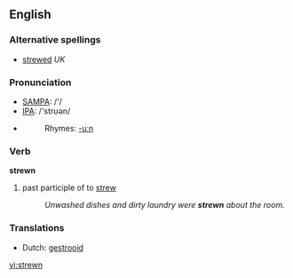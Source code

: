 ==English==

===Alternative spellings===
*[[strewed]] ''UK''

===Pronunciation===
*[[w:SAMPA|SAMPA]]: /'/
*[[w:IPA|IPA]]: /'strʊən/
*{{audio|en-us-strewn.ogg|Audio (US)}}
*:Rhymes: [[Rhymes:English:-uːn|-uːn]]

===Verb===
'''strewn'''

# past participle of to [[strew]]
#: ''Unwashed dishes and dirty laundry were '''strewn''' about the room.''

===Translations===
*Dutch: [[gestrooid]]

[[vi:strewn]]